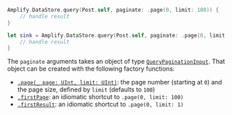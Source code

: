 <BlockSwitcher>

<Block name="Listener (iOS 11+)">

```swift
Amplify.DataStore.query(Post.self, paginate: .page(0, limit: 100)) {
    // handle result
}
```

</Block>

<Block name="Combine (iOS 13+)">

```swift
let sink = Amplify.DataStore.query(Post.self, paginate: .page(0, limit: 100)).sink {
    // handle result
}
```

</Block>

</BlockSwitcher>

The `paginate` arguments takes an object of type [`QueryPaginationInput`](https://aws-amplify.github.io/amplify-ios/docs/Structs/QueryPaginationInput.html). That object can be created with the following factory functions:

- [`.page(_ page: UInt, limit: UInt)`](https://aws-amplify.github.io/amplify-ios/docs/Structs/QueryPaginationInput.html#/s:7Amplify20QueryPaginationInputV4page_5limitACSu_SutFZ): the page number (starting at `0`) and the page size, defined by `limit` (defaults to `100`)
- [`.firstPage`](https://aws-amplify.github.io/amplify-ios/docs/Structs/QueryPaginationInput.html#/s:7Amplify20QueryPaginationInputV9firstPageACvpZ): an idiomatic shortcut to `.page(0, limit: 100)`
- [`.firstResult`](https://aws-amplify.github.io/amplify-ios/docs/Structs/QueryPaginationInput.html#/s:7Amplify20QueryPaginationInputV11firstResultACvpZ): an idiomatic shortcut to `.page(0, limit: 1)`
